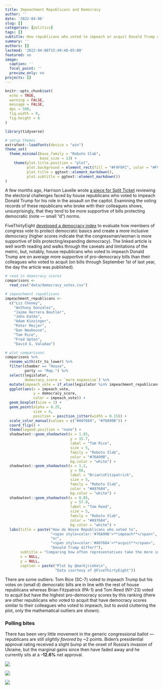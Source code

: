 ```yaml
---
title: Impeachment Republicans and Democracy
author: ''
date: '2022-04-06'
slug: []
categories: [politics]
tags: []
subtitle: How republicans who voted to impeach or acquit Donald Trump differ in their votes on democracy
summary: ''
authors: []
lastmod: '2022-04-06T15:49:40-05:00'
featured: no
image:
  caption: ''
  focal_point: ''
  preview_only: no
projects: []
---
```


```r
knitr::opts_chunk$set(
  echo = TRUE,
  warning = FALSE,
  message = FALSE,
  dpi = 500,
  fig.width = 9,
  fig.height = 6
)

library(tidyverse)

# setup themes
extrafont::loadfonts(device = "win")
theme_set(
  theme_minimal(base_family = "Roboto Slab",
                base_size = 13) +
    theme(plot.title.position = "plot",
          plot.background = element_rect(fill = "#F9F9FC", color = "#F9F9FC"),
          plot.title = ggtext::element_markdown(),
          plot.subtitle = ggtext::element_markdown())
)
```

A few months ago, Harrison Lavelle wrote [a piece for Split Ticket](https://split-ticket.org/2022/01/10/impeachment-republicans-where-are-they-now/) reviewing the electoral challenges faced by house republicans who voted to impeach Donald Trump for his role in the assault on the capitol. Examining the voting records of these republicans who broke with their colleagues shows, unsurprisingly, that they tend to be more supportive of bills protecting democratic (note --- small "d") norms.

FiveThirtyEight [developed a democracy index](https://fivethirtyeight.com/features/which-senators-and-representatives-vote-in-favor-of-democracy/) to evaluate how members of congress vote to protect democratic basics and create a more inclusive democracy (higher scores indicate that the congressman/woman is more supportive of bills protecting/expanding democracy). The linked article is well worth reading and walks through the caveats and limitations of the metric, but, notably, house republicans who voted to impeach Donald Trump are on average more supportive of pro-democracy bills than their colleagues who voted to acquit (on bills through September 1st of last year, the day the article was published).

```r
# read in democracy scores
comparisons <- 
  read_csv("data/democracy_votes.csv")

# impeachment republicans
impeachment_republicans <-
  c("Liz Cheney", 
    "Anthony Gonzalez",
    "Jaime Herrera Beutler",
    "John Katko",
    "Adam Kinzinger",
    "Peter Meijer",
    "Dan Newhouse",
    "Tom Rice",
    "Fred Upton",
    "David G. Valadao")

# plot comparisons
comparisons %>%
  rename_with(str_to_lower) %>%
  filter(chamber == "House",
         party == "Rep.") %>%
  select(legislator, 
         democracy_score = `more expansive`) %>%
  mutate(impeach_vote = if_else(legislator %in% impeachment_republicans, "Impeach", "Acquit")) %>% 
  ggplot(aes(x = impeach_vote,
             y = democracy_score,
             color = impeach_vote)) +
  geom_boxplot(size = 1) +
  geom_point(alpha = 0.25, 
             size = 4,
             position = position_jitter(width = 0.15)) +
  scale_color_manual(values = c("#A97684", "#76A99B")) +
  coord_flip() +
  theme(legend.position = "none") +
  shadowtext::geom_shadowtext(x = 1.85,
                              y = 15.7,
                              label = "Tom Rice",
                              size = 5,
                              family = "Roboto Slab",
                              color = "#76A99B",
                              bg.color = "white") +
  shadowtext::geom_shadowtext(x = 1.2,
                              y = 66,
                              label = "Brian\nFitzpatrick",
                              size = 5,
                              family = "Roboto Slab",
                              color = "#A97684",
                              bg.color = "white") +
  shadowtext::geom_shadowtext(x = 0.85,
                              y = 57.9,
                              label = "Tom Reed",
                              size = 5,
                              family = "Roboto Slab",
                              color = "#A97684",
                              bg.color = "white") +
  labs(title = paste("How do House Republicans who voted to",
                     "<span style=color:'#76A99B'>**impeach**</span>",
                     "or",
                     "<span style=color:'#A97684'>**acquit**</span>",
                     "Donald Trump differ?"),
       subtitle = "Comparing how often representatives take the more inclusive position on voting rights bills",
       x = NULL,
       y = NULL,
       caption = paste("Plot by @markjrieke\n",
                       "Data courtesy of @FiveThirtyEight"))
```

There are some outliers: Tom Rice (SC-7) voted to impeach Trump but his votes on (small d) democratic bills are in line with the rest of house republicans whereas Brian Fitzpatrick (PA-1) and Tom Reed (NY-23) voted to acquit but have the highest pro-democracy scores by this ranking (there are other republicans who voted to acquit that have democracy scores similar to their colleagues who voted to impeach, but to avoid cluttering the plot, only the mathematical outliers are shown). 

### Polling bites

There has been very little movement in the generic congressional ballot --- republicans are still *slightly favored* by ~2 points. Biden's presidential approval rating received a slight bump at the onset of Russia's invasion of Ukraine, but the marginal gains since then have faded away and he currently sits at a **-12.6%** net approval.

![](png/generic_ballot_current.png)

![](png/approval_disapproval_current.png)

![](png/net_approval_current.png)